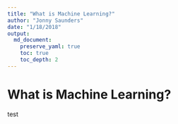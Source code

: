 ```yaml
---
title: "What is Machine Learning?"
author: "Jonny Saunders"
date: "1/18/2018"
output: 
  md_document:
    preserve_yaml: true
    toc: true
    toc_depth: 2
---
```


# What is Machine Learning?

test